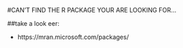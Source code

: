 #CAN'T FIND THE R PACKAGE YOUR ARE LOOKING FOR...

##take a look eer:

- https://mran.microsoft.com/packages/

